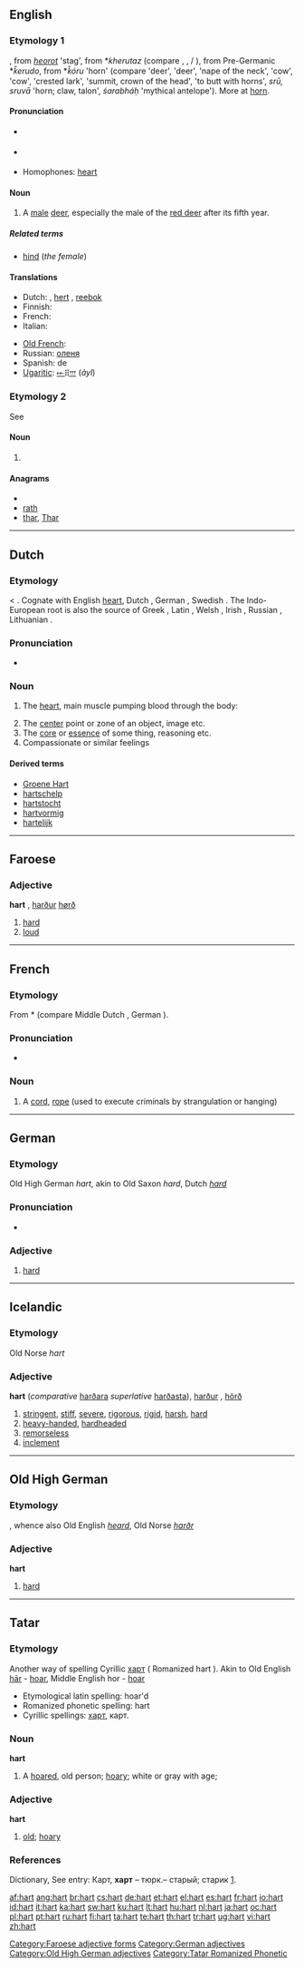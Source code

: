 {{also|Hart}}
==English==

===Etymology 1===
{{etyl|enm}} {{term|hert}}, from {{etyl|ang}} ''[[heorot]]'' 'stag', from {{proto|Germanic}} *''kherutaz'' (compare {{etyl|nl|-}} {{term|hert|lang=nl}}, {{etyl|de|-}} {{term|Hirsch|lang=de}}, {{etyl|da|-}}/{{etyl|sv|-}} {{term|hjort}}), from Pre-Germanic *''k̑erudo'', from {{proto|Indo-European}} *''k̑óru'' 'horn' (compare {{etyl|cy|-}} {{term|carw}} 'deer', {{etyl|la}} {{term|cervus}} 'deer', {{term|cervīx}} 'nape of the neck', {{etyl|lt|-}} {{term|kárvė}} 'cow', {{etyl|ru|-}} {{term|корова|tr=koróva|lang=ru}} 'cow', {{etyl|grc|-}} {{term|κόρυδος|sc=polytonic|tr=kórydos}} 'crested lark', {{term|κορυφή|sc=polytonic|tr=koryphē}} 'summit, crown of the head', {{term|κορύπτω|sc=polytonic|tr=korýptō}} 'to butt with horns', {{etyl|ae|-}} ''srū, sruvā'' 'horn; claw, talon', {{etyl|sa|-}} ''śarabháḥ''{{rfscript|Devanagari}} 'mythical antelope'). More at [[horn]].

====Pronunciation====
* {{a|RP}} {{IPA|/hɑːt/}}
* {{audio|en-us-hart.ogg|Audio (US)}}
*: {{rhymes|ɑː(r)t}}
* Homophones: [[heart]]

====Noun====
{{en-noun}}

# A [[male]] [[deer]], especially the male of the [[red deer]] after its fifth year.

=====Related terms=====
* [[hind]] (''the female'')

====Translations====
{{trans-top|male deer}}
* Dutch: {{t|nl|hertenbok|m}}, [[hert]] {{n|m}}, [[reebok]] {{m}}
* Finnish: {{t-|fi|saksanhirvi|alt=saksanhirviuros}}
* French: {{t+|fr|cerf|m}}
* Italian: {{t|it|cervo maschio}}
{{trans-mid}}
* [[Old French]]: {{tø|fro|cerf|m}}
* Russian: {{t+|ru|самец}} [[олень|оленя]]
* Spanish: {{t+|es|macho|m}} de {{t+|es|ciervo|m}}
* [[Ugaritic]]: [[𐎀𐎊𐎍]] (''ảyl'') {{m}}
{{trans-bottom}}

===Etymology 2===
See {{term|heart|lang=en}}

====Noun====
{{en-noun}}

# {{obsolete spelling of|heart}}

====Anagrams====
* {{alphagram|ahrt}}
* [[rath#English|rath]]
* [[thar#English|thar]], [[Thar#English|Thar]]

----

==Dutch==

===Etymology===
{{proto|Germanic|xirtan|lang=nl}} < {{proto|Indo-European|ḱḗr|lang=nl}}. Cognate with English [[heart]], Dutch {{term|hart|lang=nl}}, German {{term|Herz|lang=de}}, Swedish {{term|hjärta|lang=sv}}. The Indo-European root is also the source of Greek {{term|sc=Grek|καρδία|lang=el}}, Latin {{term|cor|lang=la}}, Welsh {{term|craidd|lang=cy}}, Irish {{term|croí|lang=ga}}, Russian {{term|сердце|lang=ru}}, Lithuanian {{term|širdis|lang=lt}}.

===Pronunciation===
* {{homophones|hard}}

===Noun===
{{nl-noun|g=n|harten|hartje}}

# {{context|anatomy|lang=nl}} The [[heart]], main muscle pumping blood through the body:
# The [[center]] point or zone of an object, image etc.
# The [[core]] or [[essence]] of some thing, reasoning etc.
# Compassionate or similar feelings

====Derived terms====
{{top4}}
* [[Groene Hart]]
* [[hartschelp]]
* [[hartstocht]]
* [[hartvormig]]
* [[hartelijk]]
{{bottom}}

----

==Faroese==

===Adjective===
'''hart''' {{n}}, [[harður]] {{m}} [[hørð]] {{f}}

# [[hard]]
# [[loud]]

[[Category:Faroese adjective forms]]

----

==French==

===Etymology===
From {{etyl|frk|fr}} *{{term||hard}} (compare Middle Dutch {{term|hede}}, German {{term|Hardt}}).

===Pronunciation===
* {{IPA|/ʔaʁ/|/ʔaʁt/|lang=fr}}

===Noun===
{{fr-noun|f}}

# {{archaic|lang=fr}} A [[cord]], [[rope]] (used to execute criminals by strangulation or hanging)

----

==German==

===Etymology===
Old High German ''hart'', akin to Old Saxon ''hard'', Dutch ''[[hard]]''

===Pronunciation===
* {{audio|De-at-hart.ogg|audio (Austria)}}

===Adjective===
{{de-adj|comparative=härter|superlative=härtesten}}

# [[hard]]

[[Category:German adjectives]]

----

==Icelandic==

===Etymology===
Old Norse ''hart''

===Adjective===
'''hart''' {{n}} (''comparative'' [[harðara]] ''superlative'' [[harðasta]]), [[harður]] {{m}}, [[hörð]] {{f}}

# [[stringent]], [[stiff]], [[severe]], [[rigorous]], [[rigid]], [[harsh]], [[hard]]
# [[heavy-handed]], [[hardheaded]]
# [[remorseless]]
# [[inclement]]

----

==Old High German==

===Etymology===
{{proto|Germanic|hardhuz|lang=goh}}, whence also Old English ''[[heard]]'', Old Norse ''[[harðr]]''

===Adjective===
'''hart'''

# [[hard]]

[[Category:Old High German adjectives]]

----

==Tatar==

===Etymology===
Another way of spelling Cyrillic [[харт]] ( Romanized hart ).
Akin to Old English [[har#Old English|hār]] - [[hoar#English|hoar]], Middle English hor - [[hoar#English|hoar]]

* Etymological latin spelling: hoar'd
* Romanized phonetic spelling: hart
* Cyrillic spellings: [[харт]], карт.

===Noun===
'''hart'''

# A [[hoared]], old person; [[hoary#English|hoary]]; white or gray with age;

===Adjective===
'''hart'''

# [[old]]; [[hoary]]

===References===
Dictionary, See entry: Карт, '''харт''' – тюрк.– старый; старик [http://www.moscow-crimea.ru/atlas/map/toponim/inostr.html].

[[Category:Tatar Romanized Phonetic]]

[[af:hart]]
[[ang:hart]]
[[br:hart]]
[[cs:hart]]
[[de:hart]]
[[et:hart]]
[[el:hart]]
[[es:hart]]
[[fr:hart]]
[[io:hart]]
[[id:hart]]
[[it:hart]]
[[ka:hart]]
[[sw:hart]]
[[ku:hart]]
[[lt:hart]]
[[hu:hart]]
[[nl:hart]]
[[ja:hart]]
[[oc:hart]]
[[pl:hart]]
[[pt:hart]]
[[ru:hart]]
[[fi:hart]]
[[ta:hart]]
[[te:hart]]
[[th:hart]]
[[tr:hart]]
[[ug:hart]]
[[vi:hart]]
[[zh:hart]]